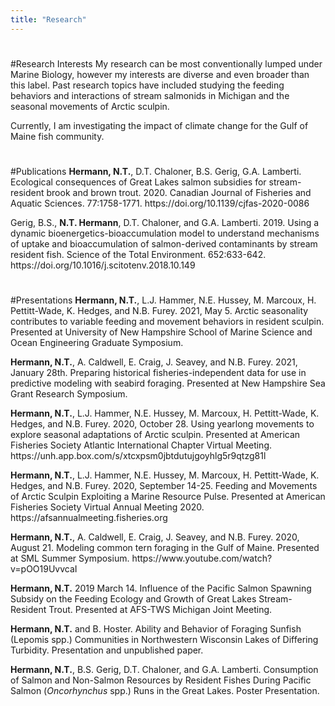 ```yaml
---
title: "Research"
---
```



# 
#Research Interests
My research can be most conventionally lumped under Marine Biology, however my interests are diverse and even broader than this label. Past research topics have included studying the feeding behaviors and interactions of stream salmonids in Michigan and the seasonal movements of Arctic sculpin.

Currently, I am investigating the impact of climate change for the Gulf of Maine fish community.

#
#Publications 
__Hermann, N.T.__, D.T. Chaloner, B.S. Gerig, G.A. Lamberti. Ecological consequences of Great Lakes salmon subsidies for stream-resident brook and brown trout. 2020. Canadian Journal of Fisheries and Aquatic Sciences. 77:1758-1771. https://doi.org/10.1139/cjfas-2020-0086

Gerig, B.S., __N.T. Hermann__, D.T. Chaloner, and G.A. Lamberti. 2019. Using a dynamic bioenergetics-bioaccumulation model to understand mechanisms of uptake and bioaccumulation of salmon-derived contaminants by stream resident fish. Science of the Total Environment. 652:633-642. https://doi.org/10.1016/j.scitotenv.2018.10.149

#
#Presentations
__Hermann, N.T.__, L.J. Hammer, N.E. Hussey, M. Marcoux, H. Pettitt-Wade, K. Hedges, and N.B. Furey. 2021, May 5. Arctic seasonality contributes to variable feeding and movement behaviors in resident sculpin. Presented at University of New Hampshire School of Marine Science and Ocean Engineering Graduate Symposium.

__Hermann, N.T.__, A. Caldwell, E. Craig, J. Seavey, and N.B. Furey. 2021, January 28th. Preparing historical fisheries-independent data for use in predictive modeling with seabird foraging. Presented at New Hampshire Sea Grant Research Symposium.

__Hermann, N.T.__, L.J. Hammer, N.E. Hussey, M. Marcoux, H. Pettitt-Wade, K. Hedges, and N.B. Furey. 2020, October 28. Using yearlong movements to explore seasonal adaptations of Arctic sculpin. Presented at American Fisheries Society Atlantic International Chapter Virtual Meeting. https://unh.app.box.com/s/xtcxpsm0jbtdutujgoyhlg5r9qtzg81l 

__Hermann, N.T.__, L.J. Hammer, N.E. Hussey, M. Marcoux, H. Pettitt-Wade, K. Hedges, and N.B. Furey. 2020, September 14-25. Feeding and Movements of Arctic Sculpin Exploiting a Marine Resource Pulse. Presented at American Fisheries Society Virtual Annual Meeting 2020. https://afsannualmeeting.fisheries.org

__Hermann, N.T.__, A. Caldwell, E. Craig, J. Seavey, and N.B. Furey. 2020, August 21. Modeling common tern foraging in the Gulf of Maine. Presented at SML Summer Symposium. https://www.youtube.com/watch?v=pOO19UvvcaI

__Hermann, N.T.__ 2019 March 14. Influence of the Pacific Salmon Spawning Subsidy on the Feeding Ecology and Growth of Great Lakes Stream-Resident Trout. Presented at AFS-TWS Michigan Joint Meeting. 

__Hermann, N.T.__ and B. Hoster. Ability and Behavior of Foraging Sunfish (Lepomis spp.) Communities in Northwestern Wisconsin Lakes of Differing Turbidity. Presentation and unpublished paper.

__Hermann, N.T.__, B.S. Gerig, D.T. Chaloner, and G.A. Lamberti. Consumption of Salmon and Non-Salmon Resources by Resident Fishes During Pacific Salmon (_Oncorhynchus_ spp.) Runs in the Great Lakes. Poster Presentation.

